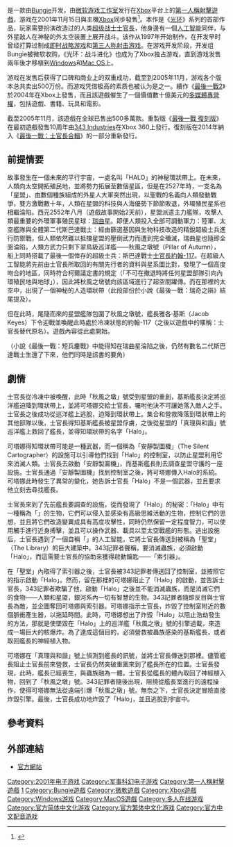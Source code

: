 {{NoteTA
| G1=Games
| 1=zh-cn:致远; zh-tw:瑞曲;
}}
{{Infobox VG
| english = Halo: Combat Evolved
| title            =最後一戰：戰鬥進化
| image            = [[Image:Halobox.jpg|256px]]
| caption          = 《最後一戰：戰鬥進化》封面
| developer        = [[Bungie|Bungie]]<br />[[Gearbox_Software|Gearbox Software]]（Windows移植）<br />[[MacSoft_Games|MacSoft Games]]（Mac移植）
| publisher        = [[微软游戏工作室|微软游戏工作室]]
| director = {{link-en|傑森·瓊斯 (程式設計師)|Jason Jones (programmer)|傑森·瓊斯}}
| producer = {{Unbulleted list|Hamilton Chu|Rick Ryan}}
| artist = {{Unbulleted list|Marcus Lehto|Steve Abeyta}}
| programmer = Michael Evans
| writer = {{Unbulleted list|Brannon Boren|Matthew Soell|Eric Trautmann}}
| designer         = John Howard
| composer         = {{link-en|馬丁·奧唐奈|Martin O'Donnell}}<br />{{link-en|麥可·薩爾瓦托里|Michael Salvatori}}
| series           = [[最後一戰系列|最後一戰]]
| engine           = Halo engine 
| released         = {{collapsible list|title=2001年11月15日|'''Xbox'''{{Vgrelease|NA|2001年11月15日|EU|2002年3月14日}}
'''Microsoft Windows'''{{Vgrelease|NA|2003年9月30日|EU|2003年10月10日}}'''Mac OS X'''{{Vgrelease|NA|2003年12月3日}} }}
| genre = [[第一人稱射擊遊戲|第一人稱射擊遊戲]]
| modes = [[单人电子游戏|单人游戏]]、[[多人电子游戏|多人游戏]]
| platforms = [[Xbox|Xbox]]、[[Microsoft_Windows|Windows]]、[[Mac_OS_X|Mac OS X]]
}}

{{Vgname|最後一戰：戰鬥進化|en=Halo: Combat Evolved}}是一款由[[Bungie|Bungie]]开发，由[[微软游戏工作室|微软游戏工作室]]发行在[[Xbox|Xbox]]平台上的[[第一人稱射擊遊戲|第一人稱射擊遊戲]]，游戏在2001年11月15日與主機[[Xbox|Xbox]]同步發售<ref name=metacritic>{{cite web | url=http://www.metacritic.com/games/platforms/xbx/halo?q=halo | title=''Halo: Combat Evolved'' on Metacritic | access-date=2008-08-26 | archive-date=2007-06-29 | archive-url=https://web.archive.org/web/20070629022824/http://www.metacritic.com/games/platforms/xbx/halo?q=halo | dead-url=no }}</ref>。本作是《[[光环系列|光环]]》系列的首部作品，玩家需要扮演改造过的人类[[超級士兵|超级战士]][[士官長_(最後一戰)|士官長]]，他身邊有一個[[人工智能|人工智能]]同伴{{link-en|可塔娜|Cortana (Halo)}}，与外星敌人在神秘的外太空装置{{le|光环 (游戏设定)|Halo Array|光-{}-环阵列}}上展开战斗。该作从1997年开始制作，在开发早时曾经打算过制成[[即时战略游戏|即时战略游戏]]和[[第三人称射击游戏|第三人称射击游戏]]。在游戏开发阶段，开发组Bungie被微软收购，《光环：战斗进化》也成为了Xbox独占游戏，直到游戏发售兩年後才移植到[[Windows|Windows]]和[[Mac_OS|Mac OS]]上。

游戏在发售后获得了口碑和商业上的双重成功，截至到2005年11月，游戏各个版本总共卖出500万份。而游戏凭借极高的素质也被认为是{{le|公认最佳电子游戏列表|List of video games considered the best|公认最佳电子游戏}}之一。續作《[[最後一戰2|最後一戰2]]》於2004年在Xbox上發售，而且該遊戲催生了一個價值數十億美元的[[最後一戰系列|多媒體專營權]]，包括遊戲、書籍、玩具和電影。

截至2005年11月，該遊戲在全球已售出500多萬款。重製版《[[最後一戰_復刻版|最後一戰 復刻版]]》在最初遊戲發售10周年由[[343_Industries|343 Industries]]在Xbox 360上發行。復刻版在2014年納入《[[最後一戰：士官長合輯|最後一戰：士官長合輯]]》的一部分重新發行。

== 前提情要 ==
故事發生在一個未來的平行宇宙，一處名叫「HALO」的神秘環狀帶上。在未來，人類向太空開拓殖民地，並將勢力拓展至數個星區，但是在2527年時，一支名為「星盟」、由數個種族組成的外星人大軍突然出現，以聖戰的名義向人類發動戰爭，雙方激戰數十年，人類在星盟的科技與人海優勢下節節敗退，外環殖民星系也相繼淪陷。西元2552年八月（遊戲故事開始2天前），星盟派遣主力艦隊，攻擊人類最重要的外環軍事殖民星球：[[最後一戰：瑞曲之戰|瑞曲星]]。即便人類投入全部可調動軍力：陸軍、太空艦隊與全體第二代斯巴達戰士：經由篩選基因與生物科技改造的精銳超級士兵進行防禦戰，但人類依然難以抵擋星盟的壓倒武力而遭到完全殲滅，瑞曲星也隨即全面淪陷，人類方武力只剩下翠鳥級巡洋艦——秋風之墩號（Pillar of Autumn），船上同時搭載了最後一個倖存的超級士兵：斯巴達戰士[[士官長_(最後一戰)|士官長約翰-117]]。在超級人工智能{{link-en|可塔娜|Cortana (Halo)}}將先前由士官長所取回的有關先行者的資料與星系圖比對，發現了一個高度吻合的地區，同時符合柯爾議定書的規定（「不可在撤退時將任何星盟部隊引向內環殖民地與地球」），因此將秋風之墩號向該區域進行了超空間躍傳。而在那裡的太空中，出現了一個神秘的人造環狀帶（此段部份於小說《最後一戰：瑞奇之隕》結尾提及）。

但在此時，尾隨而來的星盟艦隊包圍了秋風之墩號，艦長雅各·基斯（Jacob Keyes）下令迎戰並喚醒此時處於冷凍狀態的約翰-117（之後以遊戲中的暱稱：士官長替代原名）。遊戲內容從此處開始。

（小說《最後一戰：短兵鏖戰》中能得知在瑞曲星淪陷之後，仍然有數名二代斯巴達戰士生還了下來，他們同時是該書的要角）

== 劇情 ==
士官長從冷凍中被喚醒，此時「秋風之墩」號受到星盟的重創，基斯艦長決定將巡洋艦迫降到環狀帶上，並將可塔娜交給士官長，囑咐他決不可讓她落入敵人之手。士官長之後成功從巡洋艦上逃脫，迫降到環狀帶上。集合和營救降落到環狀帶上的其他部隊以後，士官長得知基斯艦長被星盟俘虜，之後從星盟的「真理與和諧」號巡洋艦上救回了艦長，並得知環狀帶的名字「Halo」。

可塔娜得知環狀帶可能是一種武器，而一個稱為「安靜製圖機」（The Silent Cartographer）的設施可以引導他們找到「Halo」的控制室，以防止星盟利用它來消滅人類。士官長去啟動「安靜製圖機」，而基斯艦長則去調查星盟守護的一座設施。士官長通過「安靜製圖機」找到控制室之後，將可塔娜傳入Halo的系統。可塔娜此時發生了異常的變化，她告訴士官長「Halo」不是一個武器，並且要求他立刻去尋找艦長。

士官長來到了先前艦長要調查的設施，從而發現了「Halo」的秘密：「Halo」中有一種稱為「{{link-en|蟲族 (最後一戰)|Flood (Halo)|蟲族}}」的生物，它們可以侵入並感染有高級思維活動的生物，控制它們的思想，並且將它們改造變異成具有高度攻擊性，同時仍然保留一定程度智力，可以使用觸手進行近身搏擊，並且可以操作武器、載具以至太空戰艦的形態。逃出設施后，士官長遇到了一個自稱「{{link-en|343記罪者|343 Guilty Spark}}」的人工智能，它將士官長傳送到被稱為「聖堂」（The Library）的巨大建築中。343記罪者聲稱，要消滅蟲族，必須啟動「Halo」，而這需要士官長的協助來獲得啟動鑰匙——「索引器」。

在「聖堂」內取得了索引器之後，士官長被343記罪者傳送回了控制室，並按照它的指示啟動「Halo」。然而，留在那裡的可塔娜阻止了「Halo」的啟動，並告訴士官長，343記罪者欺騙了他，啟動「Halo」之後並不能消滅蟲族，而是消滅它們的食物——人類和星盟，銀河系內一切有智慧的生物。343記罪者隨即反目與士官長為敵，並企圖奪回可塔娜與索引器。可塔娜指示士官長，炸毀了控制室附近的數個脈衝產生器，以拖延時間。此時，可塔娜想出了炸毀「Halo」以阻止浩劫發生的方法，那就是使墜毀在「Halo」上的巡洋艦「秋風之墩」號的引擎過載，來造成一場巨大的核爆炸。為了達成這個目的，必須營救被蟲族感染的基斯艦長，或者取回艦長的神經植入物。

可塔娜在「真理與和諧」號上偵測到艦長的訊號，並將士官長傳送到那裡。儘管艦長阻止士官長前來營救，士官長仍然突破重圍來到了艦長所在的位置。士官長發現，此時，艦長已經喪生，與蟲族融為一體。士官長從艦長的體內取回了神經植入物，回到了「秋風之墩」號。343記罪者隨後出現，阻撓從艦長室進行的遠程操作，使得可塔娜無法從遠端引爆「秋風之墩」號。無奈之下，士官長決定冒險直接炸毀引擎。最後，士官長成功地炸毀了「Halo」，並且逃脫到宇宙中。

== 參考資料 ==
{{Reflist}}

== 外部連結 ==
*[https://web.archive.org/web/20080913120545/http://www.bungie.net/Projects/Halo/default.aspx 官方網站]

{{Bungie Studios}}
{{Halo}}

{{DEFAULTSORT:Halo 1}}
[[Category:2001年电子游戏|Category:2001年电子游戏]]
[[Category:军事科幻电子游戏|Category:军事科幻电子游戏]]
[[Category:第一人稱射擊遊戲|Category:第一人稱射擊遊戲]]
[[Category:最後一戰系列電子遊戲|1]]
[[Category:Bungie遊戲|Category:Bungie遊戲]]
[[Category:微軟遊戲|Category:微軟遊戲]]
[[Category:Xbox遊戲|Category:Xbox遊戲]]
[[Category:Windows游戏|Category:Windows游戏]]
[[Category:MacOS遊戲|Category:MacOS遊戲]]
[[Category:多人在线游戏|Category:多人在线游戏]]
[[Category:官方简体中文化游戏|Category:官方简体中文化游戏]]
[[Category:官方繁体中文化游戏|Category:官方繁体中文化游戏]]
[[Category:官方中文配音游戏|Category:官方中文配音游戏]]